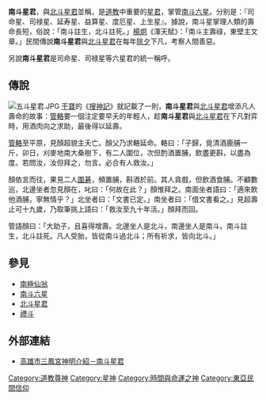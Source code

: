'''南斗星君'''，與[[北斗星君|北斗星君]]並稱，是[[道教|道教]]中重要的[[星君|星君]]，掌管[[南斗六星|南斗六星]]。分别是：『司命星、司禄星、延寿星、益算星、度厄星、上生星』。據說，南斗星掌理人類的壽命長短，俗說：「南斗註生，北斗註死。」[[楊炯|楊炯]]《渾天賦》：「南斗主壽祿，東壁主文章。」民間傳說'''南斗星君'''與[[北斗星君|北斗星君]]在每年[[除夕|除夕]]下凡，考察人間善惡。

另說'''南斗星君'''是司命星、司禄星等六星君的統一稱呼。

==傳說==
[[File:五斗星君.JPG|thumb]]
[[干寶|干寶]]的《[[搜神記|搜神記]]》就記載了一則，'''南斗星君'''與[[北斗星君|北斗星君]]增添凡人壽命的故事：[[管輅|管輅]]要一個注定要早夭的年輕人，趁'''南斗星君'''與[[北斗星君|北斗星君]]在下凡對弈時，用酒肉向之求助，最後得以延壽。

[[管輅|管輅]]至平原，見顏超貌主夭亡。顏父乃求輅延命。輅曰：「子歸，覓清酒鹿脯一斤，卯日，刈麥地南大桑樹下，有二人圍位，次但酌酒置脯，飲盡更斟，以盡為度。若問汝，汝但拜之，勿言。必合有人救汝。」

顏依言而往，果見二人[[圍碁|圍碁]]，頻置脯，斟酒於前。其人貪戲，但飲酒食脯。不顧數巡，北邊坐者忽見顏在，叱曰：「何故在此？」顏惟拜之。南面坐者語曰：「適來飲他酒脯，寧無情乎？」北坐者曰：「文書已定。」南坐者曰：「借文書看之。」見超壽止可十九歲，乃取筆挑上語曰：「救汝至九十年活。」顏拜而回。

管語顏曰：「大助子，且喜得增壽。北邊坐人是北斗，南邊坐人是南斗。南斗註生，北斗註死。凡人受胎，皆從南斗過北斗；所有祈求，皆向北斗。」

== 參見 ==
*[[南極仙翁|南極仙翁]]
*[[南斗六星|南斗六星]]
*[[北斗星君|北斗星君]]
*[[禮斗|禮斗]]

==外部連結==
*[https://www.sunfong.org.tw/?act=post&cmd=gods_nandou 高雄市三鳳宮神明介紹－南斗星君] {{Wayback|url=https://www.sunfong.org.tw/?act=post&cmd=gods_nandou |date=20190319210650 }}

[[Category:道教尊神|Category:道教尊神]]
[[Category:星神|Category:星神]]
[[Category:時間與命運之神|Category:時間與命運之神]]
[[Category:東亞民間信仰|Category:東亞民間信仰]]